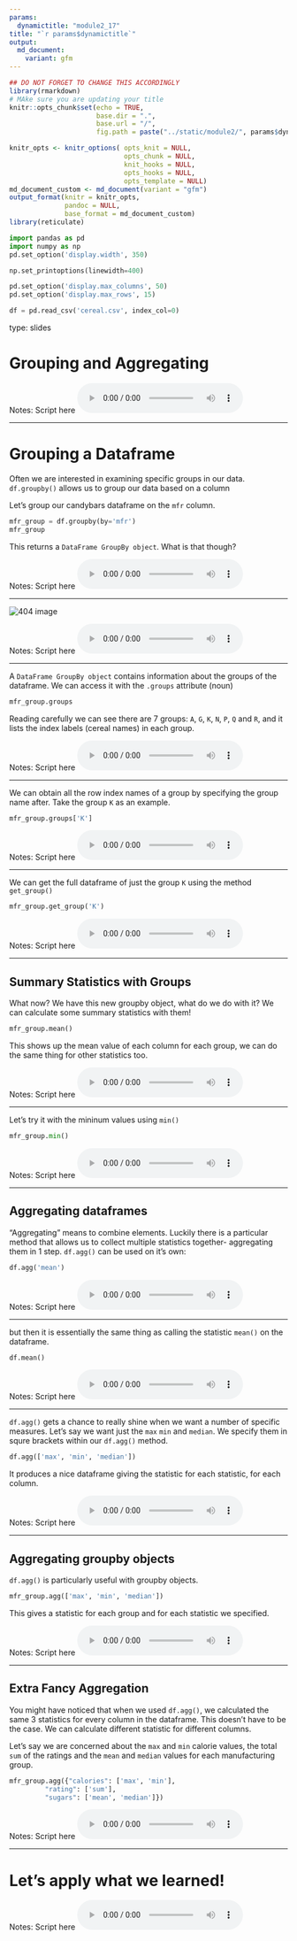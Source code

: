 ```yaml
---
params:
  dynamictitle: "module2_17"
title: "`r params$dynamictitle`"
output: 
  md_document:
    variant: gfm
---
```



```r
## DO NOT FORGET TO CHANGE THIS ACCORDINGLY 
library(rmarkdown)
# MAke sure you are updating your title 
knitr::opts_chunk$set(echo = TRUE,
                      base.dir = ".", 
                      base.url = "/",
                      fig.path = paste("../static/module2/", params$dynamictitle,"/", sep = ""))

knitr_opts <- knitr_options( opts_knit = NULL,
                             opts_chunk = NULL,
                             knit_hooks = NULL,
                             opts_hooks = NULL,
                             opts_template = NULL)
md_document_custom <- md_document(variant = "gfm")
output_format(knitr = knitr_opts,
              pandoc = NULL,
              base_format = md_document_custom)
library(reticulate)

```


```python
import pandas as pd
import numpy as np
pd.set_option('display.width', 350)

np.set_printoptions(linewidth=400)

pd.set_option('display.max_columns', 50)
pd.set_option('display.max_rows', 15)

df = pd.read_csv('cereal.csv', index_col=0)
```


type: slides

# Grouping and Aggregating


Notes: Script here
<html>
<audio controls >
  <source src="placeholder_audio.mp3" />
</audio></html>

---

# Grouping a Dataframe 

Often we are interested in examining specific groups in our data. `df.groupby()` allows us to group our data based on a column

Let's group our candybars dataframe on the `mfr` column. 

```python
mfr_group = df.groupby(by='mfr')
mfr_group
```

This returns a `DataFrame GroupBy object`. What is that though? 


Notes: Script here
<html>
<audio controls >
  <source src="placeholder_audio.mp3" />
</audio></html>

---

<img src='module2/groupby.png'  alt="404 image" />  

Notes: Script here
<html>
<audio controls >
  <source src="placeholder_audio.mp3" />
</audio></html>

---

A `DataFrame GroupBy object` contains information about the groups of the dataframe. We can access it with the `.groups` attribute (noun)

```python
mfr_group.groups
```

Reading carefully we can see there are 7 groups: `A`, `G`, `K`,  `N`, `P`, `Q` and  `R`, and it lists the index labels (cereal names) in each group. 

Notes: Script here
<html>
<audio controls >
  <source src="placeholder_audio.mp3" />
</audio></html>

---

We can obtain all the row index names of a group by specifying the group name after. Take the group `K` as an example. 
```python
mfr_group.groups['K']
```


Notes: Script here
<html>
<audio controls >
  <source src="placeholder_audio.mp3" />
</audio></html>

---

We can get the full dataframe of just the group `K` using the method `get_group()`

```python
mfr_group.get_group('K')
```


Notes: Script here
<html>
<audio controls >
  <source src="placeholder_audio.mp3" />
</audio></html>

---

## Summary Statistics with Groups

What now? We have this new groupby object, what do we do with it? We can calculate some summary statistics with them! 

```python
mfr_group.mean()
```

This shows up the mean value of each column for each group, we can do the same thing for other statistics too. 

Notes: Script here
<html>
<audio controls >
  <source src="placeholder_audio.mp3" />
</audio></html>

---

Let's try it with the mininum values using `min()` 

```python
mfr_group.min()
```


Notes: Script here
<html>
<audio controls >
  <source src="placeholder_audio.mp3" />
</audio></html>

---


## Aggregating dataframes 

"Aggregating" means to combine elements. 
Luckily there is a particular method that allows us to collect multiple statistics together- aggregating them in 1 step. 
`df.agg()` can be used on it's own:

```python
df.agg('mean')
```


Notes: Script here
<html>
<audio controls >
  <source src="placeholder_audio.mp3" />
</audio></html>

---

but then it is essentially the same thing as calling the statistic `mean()` on the dataframe. 

```python
df.mean()
```

Notes: Script here
<html>
<audio controls >
  <source src="placeholder_audio.mp3" />
</audio></html>

---

`df.agg()` gets a chance to really shine when we want a number of specific measures. Let's say we want just the `max` `min` and `median`. We specify them in squre brackets within our `df.agg()` method. 

```python
df.agg(['max', 'min', 'median'])
```
It produces a nice dataframe giving the statistic for each statistic, for each column. 

Notes: Script here
<html>
<audio controls >
  <source src="placeholder_audio.mp3" />
</audio></html>

---

## Aggregating groupby objects

`df.agg()` is particularly useful with groupby objects. 

```python
mfr_group.agg(['max', 'min', 'median'])
```

This gives a statistic for each group and for each statistic we specified. 

Notes: Script here
<html>
<audio controls >
  <source src="placeholder_audio.mp3" />
</audio></html>

---

## Extra Fancy Aggregation 

You might have noticed that when we used `df.agg()`,  we calculated the same 3 statistics for every column in the dataframe. 
This doesn't have to be the case. We can calculate different statistic for different columns. 

Let's say we are concerned about the `max` and `min` calorie values, the total `sum` of the ratings and the `mean` and `median` values for each manufacturing group. 

```python
mfr_group.agg({"calories": ['max', 'min'], 
         "rating": ['sum'],  
         "sugars": ['mean', 'median']})
```


Notes: Script here
<html>
<audio controls >
  <source src="placeholder_audio.mp3" />
</audio></html>

---

# Let’s apply what we learned!

Notes: Script here
<html>
<audio controls >
  <source src="placeholder_audio.mp3" />
</audio></html>